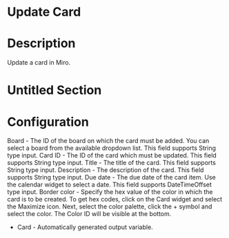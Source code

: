 ﻿# Update Card

# Description

Update a card in Miro.

# Untitled Section

# Configuration

Board - The ID of the board on which the card must be added. You can select a
            board from the available dropdown list. This field supports String type
            input. Card ID - The ID of the card which must be updated. This field supports
              String type input. Title - The title of the card. This field supports String type
            input. Description - The description of the card. This field supports
              String type input. Due date - The due date of the card item. Use the calendar widget to select a
            date. This field supports DateTimeOffset type input. Border color - Specify the hex value of the color in which the card is to be
            created. To get hex codes, click on the Card widget and select the Maximize icon. Next,
            select the color palette, click the + symbol and select the color. The Color ID will be
            visible at the bottom.









* Card - Automatically generated output variable.
